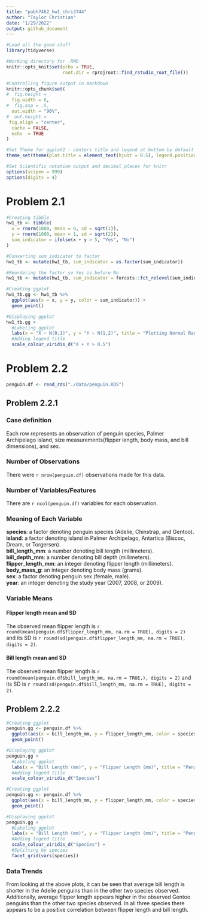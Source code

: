 ```yaml
---
title: "pubh7462_hw1_chri3744"
author: "Taylor Christian"
date: "1/29/2022"
output: github_document
---
```


```r
#Load all the good stuff
library(tidyverse)

#Working directory for .RMD
knitr::opts_knit$set(echo = TRUE,
                     root.dir = rprojroot::find_rstudio_root_file())

#Controlling figure output in markdown
knitr::opts_chunk$set(
#  fig.height =   
  fig.width = 6,
#  fig.asp = .5,
  out.width = "90%",
#  out.height = 
 fig.align = "center",
  cache = FALSE,
  echo  = TRUE
)

#Set Theme for ggplot2 - centers title and legend at bottom by default
theme_set(theme(plot.title = element_text(hjust = 0.5), legend.position = "bottom"))

#Set Scientific notation output and decimal places for knitr
options(scipen = 999)
options(digits = 4)
```


# Problem 2.1
```r
#Creating tibble
hw1_tb <- tibble(
  x = rnorm(1000, mean = 0, sd = sqrt(1)),
  y = rnorm(1000, mean = 1, sd = sqrt(2)),
  sum_indicator = ifelse(x + y > 5, "Yes", "No")
)

#Converting sum_indicator to factor
hw1_tb <- mutate(hw1_tb, sum_indicator = as.factor(sum_indicator))

#Reordering the factor so Yes is before No
hw1_tb <- mutate(hw1_tb, sum_indicator = forcats::fct_relevel(sum_indicator, "Yes"))

#Creating ggplot
hw1_tb.gg <- hw1_tb %>%
  ggplot(aes(x = x, y = y, color = sum_indicator)) +
  geom_point()

#Displaying ggplot
hw1_tb.gg +
  #Labeling ggplot
  labs(x = "X ~ N(0,1)", y = "Y ~ N(1,2)", title = "Plotting Normal Random Samples Against Eachother") +
  #Adding legend title
  scale_colour_viridis_d("X + Y > 0.5")
```


# Problem 2.2
```r
penguin.df <- read_rds("./data/penguin.RDS")
```

## Problem 2.2.1

### Case definition
Each row represents an observation of penguin species, Palmer Archipelago island, size measurements(flipper length, body mass, and bill dimensions), and sex.\

### Number of Observations
There were `r nrow(penguin.df)` observations made for this data.\

### Number of Variables/Features
There are `r ncol(penguin.df)` variables for each observation.\

### Meaning of Each Variable
**species**: a factor denoting penguin species (Adelie, Chinstrap, and Gentoo).\
**island**: a factor denoting island in Palmer Archipelago, Antartica (Biscoc, Dream, or Torgersen).\
**bill_length_mm**: a number denoting bill length (millimeters).\
**bill_depth_mm**:  a number denoting bill depth (millimeters).\
**flipper_length_mm**: an integer denoting flipper length (millimeters).\
**body_mass_g**: an integer denoting body mass (grams).\
**sex**: a factor denoting penguin sex (female, male).\
**year**: an integer denoting the study year (2007, 2008, or 2009).\

### Variable Means

#### Flipper length mean and SD
The observed mean flipper length is `r round(mean(penguin.df$flipper_length_mm, na.rm = TRUE), digits = 2)` and its SD is `r round(sd(penguin.df$flipper_length_mm, na.rm = TRUE), digits = 2)`.

#### Bill length mean and SD
The observed mean flipper length is `r round(mean(penguin.df$bill_length_mm, na.rm = TRUE,), digits = 2)` and its SD is `r round(sd(penguin.df$bill_length_mm, na.rm = TRUE), digits = 2)`.

## Problem 2.2.2

```r
#Creating ggplot
penguin.gg <- penguin.df %>%
  ggplot(aes(x = bill_length_mm, y = flipper_length_mm, color = species)) +
  geom_point()

#Displaying ggplot
penguin.gg +
  #Labeling ggplot
  labs(x = "Bill Length (mm)", y = "Flipper Length (mm)", title = "Penguin Bill Length vs Flipper Length") +
  #Adding legend title
  scale_colour_viridis_d("Species")
```

```r
#Creating ggplot
penguin.gg <- penguin.df %>%
  ggplot(aes(x = bill_length_mm, y = flipper_length_mm, color = species)) +
  geom_point()

#Displaying ggplot
penguin.gg +
  #Labeling ggplot
  labs(x = "Bill Length (mm)", y = "Flipper Length (mm)", title = "Penguin Bill Length vs Flipper Length by Species") +
  #Adding legend title
  scale_colour_viridis_d("Species") +
  #Splitting by species
  facet_grid(vars(species))
```

### Data Trends
From looking at the above plots, it can be seen that average bill length is shorter in the Adelie penguins than in the other two species observed.  Additionally, average flipper length appears higher in the observed Gentoo penguins than the other two species observed.  In all three species there appears to be a positive correlation between flipper length and bill length.